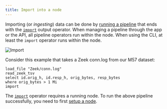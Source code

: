 ```yaml
---
title: Import into a node
---
```


Importing (or *ingesting*) data can be done by [running a
pipeline](/guides/basic-usage/run-pipelines) that ends with the
[`import`](/references/operators/import) output operator. When managing a
pipeline through the app or the API, all pipeline operators run within the node.
When using the CLI, at least the `import` operator runs within the node.

![Import](import-into-a-node.svg)

Consider this example that takes a Zeek conn.log from our M57 dataset:

```tql
load_file "Zeek/conn.log"
read_zeek_tsv
select id.orig_h, id.resp_h, orig_bytes, resp_bytes
where orig_bytes > 1 Mi
import
```

The [`import`](/references/operators/import) operator requires a
running node. To run the above pipeline successfully, you need to first [setup a
node](/guides/node-setup/provision-a-node).
